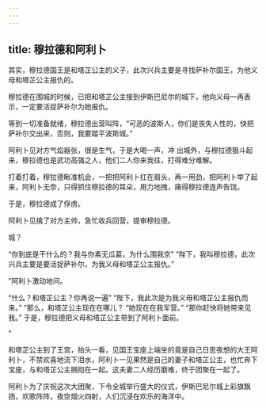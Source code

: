 ```yaml
---
---
---
```

title: 穆拉德和阿利卜
---



其实，穆拉德国王是和塔芷公主的义子，此次兴兵主要是寻找萨补尔国王，为他义母和塔芷公主报仇的。

穆拉德在围城的时候，已把和塔芷公主接到伊斯巴尼尔的城下，他向义母一再表示，一定要活捉萨补尔为她报仇。

等到一切准备就绪，穆拉德出营叫阵，“可恶的波斯人，你们是丧失人性的，快把萨补尔交出来，否则，我要踏平波斯城。”

阿利卜见对方气焰器张，很是生气，于是大喝一声，冲
出城外，与穆拉德狠斗起来，穆拉德也是武功高强之人，他们二人你来我往，打得难分难解。

打着打着，穆拉德瞅准机会，一把把阿利卜扛在肩头，再一用劲，把阿利卜举了起来，阿利卜无奈，只得抓住穆拉德的耳朵，用力地拽，痛得穆拉德连声告饶。

于是，穆拉德成了俘虏。

阿利卜见擒了对方主帅，急忙收兵回营，提审穆拉德。

城？

“你到底是干什么的？我与你素无瓜葛，为什么围我京”
“陛下，我叫穆拉德，此次兴兵主要是要活捉萨补尔，为我义母和塔芷公主报仇。”

”阿利卜激动地问。

“什么？和塔芷公主？你再说一遍"
“陛下，我此次是为我义母和塔芷公主报仇而来。”
“那么，和塔芷公主现在在哪儿？
“她现在在我军营。”
“那你赶快将她带来见我。”
于是，穆拉德把义母和塔芷公主带到了阿利卜面前。

”

和塔芷公主到了王宫，抬头一看，见国王宝座上端坐的竟是自己日思夜想的大王阿利卜，不禁欢喜地流下泪水，阿利卜一见果然是自己的妻子和塔芷公主，也忙奔下宝座，与和塔芷公主拥抱在一起。这夫妻二人经历磨难，终于团聚在一起了。

阿利卜为了庆祝这次大团聚，下令全城举行盛大的仪式，伊斯巴尼尔城上彩旗飘扬，欢歌阵阵，夜空烟火四射，人们沉浸在欢乐的海洋中。